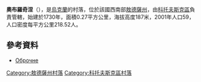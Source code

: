 {{expand|time=2016-09-03T09:43:41+00:00}}
{{coord|47|38|10|N|29|50|47|E|scale:30000|display=title}}

'''奧布羅奇涅'''（{{lang-uk|Оброчне}}），是[[烏克蘭|烏克蘭]]的村落，位於該國西南部[[敖德薩州|敖德薩州]]，由[[科托夫斯克區|科托夫斯克區]]負責管轄，始建於1730年，面積0.27平方公里，海拔高度187米，2001年人口59，人口密度每平方公里218.52人。

==參考資料==
* [http://w1.c1.rada.gov.ua/pls/z7503/A005?rdat1=24.03.2013&rf7571=24376 Оброчне]

{{DEFAULTSORT:Оброчне}}
[[Category:敖德薩州村落|Category:敖德薩州村落]]
[[Category:科托夫斯克區村落|Category:科托夫斯克區村落]]


{{Odessa-geo-stub}}